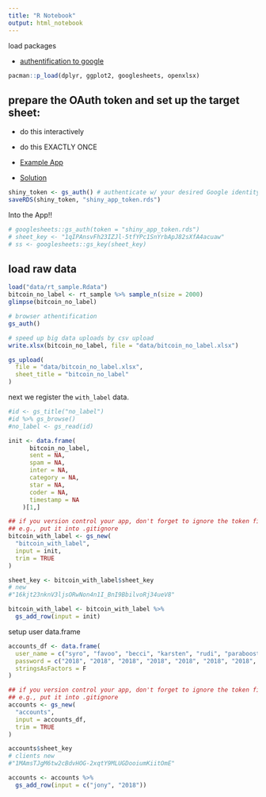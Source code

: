 ```yaml
---
title: "R Notebook"
output: html_notebook
---
```


load packages

* [authentification to google](https://cran.r-project.org/web/packages/googleAuthR/vignettes/google-authentication-types.html)



```r
pacman::p_load(dplyr, ggplot2, googlesheets, openxlsx)
```

## prepare the OAuth token and set up the target sheet:

- do this interactively
- do this EXACTLY ONCE

* [Example App](https://github.com/jennybc/googlesheets/blob/master/inst/shiny-examples/10_read-write-private-sheet/global.R)
* [Solution](https://stackoverflow.com/questions/32537882/adding-rows-to-a-google-sheet-using-the-r-package-googlesheets
)

```r
shiny_token <- gs_auth() # authenticate w/ your desired Google identity here
saveRDS(shiny_token, "shiny_app_token.rds")
```

Into the App!!

```r
# googlesheets::gs_auth(token = "shiny_app_token.rds")
# sheet_key <- "1qIPAnsvFh23IZJl-5tfYPc1SnYrbApJ82sXfA4acuaw"
# ss <- googlesheets::gs_key(sheet_key)
```


## load raw data

```r
load("data/rt_sample.Rdata")
bitcoin_no_label <- rt_sample %>% sample_n(size = 2000)
glimpse(bitcoin_no_label)

# browser athentification
gs_auth()

# speed up big data uploads by csv upload
write.xlsx(bitcoin_no_label, file = "data/bitcoin_no_label.xlsx")

gs_upload(
  file = "data/bitcoin_no_label.xlsx", 
  sheet_title = "bitcoin_no_label"
)
```

next we register the `with_label` data. 

```r
#id <- gs_title("no_label")
#id %>% gs_browse()
#no_label <- gs_read(id)

init <- data.frame(
      bitcoin_no_label, 
      sent = NA, 
      spam = NA, 
      inter = NA, 
      category = NA,
      star = NA,
      coder = NA,
      timestamp = NA
    )[1,]

## if you version control your app, don't forget to ignore the token file!
## e.g., put it into .gitignore
bitcoin_with_label <- gs_new(
  "bitcoin_with_label", 
  input = init, 
  trim = TRUE
)

sheet_key <- bitcoin_with_label$sheet_key 
# new 
#"16kjt23nknV3ljsORwNon4n1I_BnI9BbilvoRj34ueV8"

bitcoin_with_label <- bitcoin_with_label %>% 
  gs_add_row(input = init)
```

setup user data.frame

```r
accounts_df <- data.frame(
  user_name = c("syro", "favoo", "becci", "karsten", "rudi", "paraboost", "test1", "test2"), 
  password = c("2018", "2018", "2018", "2018", "2018", "2018", "2018", "2018"),
  stringsAsFactors = F
)

## if you version control your app, don't forget to ignore the token file!
## e.g., put it into .gitignore
accounts <- gs_new(
  "accounts", 
  input = accounts_df, 
  trim = TRUE
)

accounts$sheet_key 
# clients new 
#"1MAmsTJgM6tw2cBdvHOG-2xqtY9MLUGDooiumKiitOmE"

accounts <- accounts %>% 
  gs_add_row(input = c("jony", "2018"))
```
